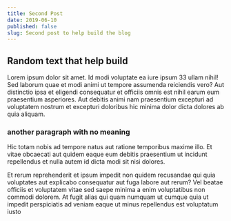 ```yaml
---
title: Second Post
date: 2019-06-10
published: false
slug: Second post to help build the blog
---
```


## Random text that help build 

Lorem ipsum dolor sit amet. Id modi voluptate ea iure ipsum 33 ullam nihil! Sed laborum quae et modi animi ut tempore assumenda reiciendis vero? Aut distinctio ipsa et eligendi consequatur et officiis omnis est nihil earum eum praesentium asperiores. Aut debitis animi nam praesentium excepturi ad voluptatem nostrum et excepturi doloribus hic minima dolor dicta dolores ab quia aliquam.

### another paragraph with no meaning
Hic totam nobis ad tempore natus aut ratione temporibus maxime illo. Et vitae obcaecati aut quidem eaque eum debitis praesentium ut incidunt repellendus et nulla autem id dicta modi sit nisi dolores.

Et rerum reprehenderit et ipsum impedit non quidem recusandae qui quia voluptates aut explicabo consequatur aut fuga labore aut rerum? Vel beatae officiis et voluptatem vitae sed saepe minima a enim voluptatibus non commodi dolorem. At fugit alias qui quam numquam ut cumque quia ut impedit perspiciatis ad veniam eaque ut minus repellendus est voluptatum iusto
